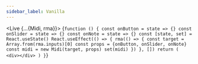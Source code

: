 ---
sidebar_label: Vanilla
---


<Live {...{Midi, rma}}>
{`function () {
    const onButton = state => {}
    const onSlider = state => {}
    const onNote = state => {}
    const [state, set] = React.useState()
    React.useEffect(() => {
        rma(() => {
            const target = Array.from(rma.inputs)[0]
            const props = {onButton, onSlider, onNote}
            const midi = new Midi(target, props)
            set(midi)
        })
    }, [])
    return (
        <div></div>
    )
}`}
</Live>
